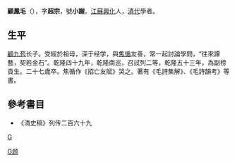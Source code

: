 '''顧鳳毛'''（{{bd|1762年||1788年|catIdx=G顧}}），字'''超宗'''，號'''小謝'''，[[江蘇|江蘇]][[兴化县_(江苏)|興化]]人，[[清代|清代]]學者。
==生平==
[[顧九苞|顧九苞]]长子。受經於祖母，深于经学，與[[焦循|焦循]]友善，常一起討論學問，“往來譚藝，契若金石”。乾隆四十九年，乾隆南巡，召試列二等，乾隆五十三年，為副榜貢生。二十七歲卒。焦循作《招亡友賦》哭之。著有《毛詩集解》、《毛詩韻考》等書。

== 參考書目 ==
*《清史稿》列传二百六十九

[[category:清朝儒學學者|G]]
[[Category:兴化人|G顾]]
